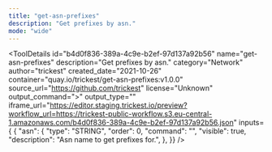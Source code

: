 ```yaml
---
title: "get-asn-prefixes"
description: "Get prefixes by asn."
mode: "wide"
---
```



<ToolDetails
  id="b4d0f836-389a-4c9e-b2ef-97d137a92b56"
  name="get-asn-prefixes"
  description="Get prefixes by asn."
  category="Network"
  author="trickest"
  created_date="2021-10-26"
  container="quay.io/trickest/get-asn-prefixes:v1.0.0"
  source_url="https://github.com/trickest"
  license="Unknown"
  output_command=">"
  output_type=""
  iframe_url="https://editor.staging.trickest.io/preview?workflow_url=https://trickest-public-workflow.s3.eu-central-1.amazonaws.com/b4d0f836-389a-4c9e-b2ef-97d137a92b56.json"
  inputs={ {
  "asn": {
    "type": "STRING",
    "order": 0,
    "command": "",
    "visible": true,
    "description": "Asn name to get prefixes for.",
  },
}}
/>